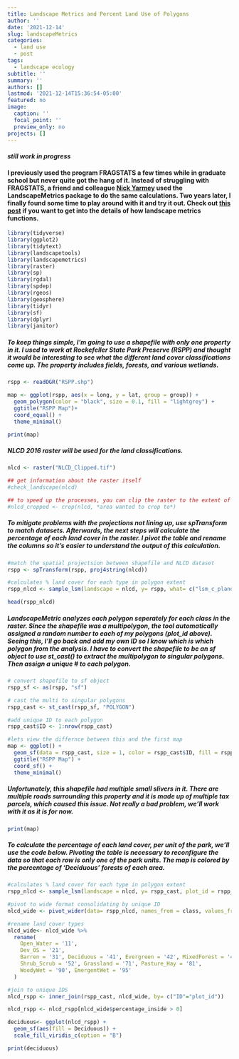 ```yaml
---
title: Landscape Metrics and Percent Land Use of Polygons
author: ''
date: '2021-12-14'
slug: landscapeMetrics
categories:
  - land use
  - post
tags:
  - landscape ecology
subtitle: ''
summary: ''
authors: []
lastmod: '2021-12-14T15:36:54-05:00'
featured: no
image:
  caption: ''
  focal_point: ''
  preview_only: no
projects: []
---
```

#### *still work in progress*

#### I previously used the program FRAGSTATS a few times while in graduate school but never quite got the hang of it. Instead of struggling with FRAGSTATS, a friend and colleague [Nick Yarmey](https://nicholasyarmey.weebly.com/) used the LandscapeMetrics package to do the same calculations. Two years later, I finally found some time to play around with it and try it out. Check out [this post](https://cran.r-project.org/web/packages/landscapemetrics/vignettes/getstarted.html) if you want to get into the details of how landscape metrics functions. 

```r
library(tidyverse)
library(ggplot2)
library(tidytext)
library(landscapetools)
library(landscapemetrics)
library(raster)
library(sp)
library(rgdal)
library(spdep)
library(rgeos)
library(geosphere)
library(tidyr)
library(sf)
library(dplyr)
library(janitor)
```

##### To keep things simple, I'm going to use a shapefile with only one property in it. I used to work at Rockefeller State Park Preserve (RSPP) and thought it would be interesting to see what the different land cover classifications come up. The property includes fields, forests, and various wetlands.

```r
rspp <- readOGR("RSPP.shp")

map <- ggplot(rspp, aes(x = long, y = lat, group = group)) +
  geom_polygon(color = "black", size = 0.1, fill = "lightgrey") +
  ggtitle("RSPP Map")+
  coord_equal() +
  theme_minimal()

print(map)
```

##### NLCD 2016 raster will be used for the land classifications. 

```r
nlcd <- raster("NLCD_Clipped.tif")

## get information about the raster itself
#check_landscape(nlcd) 

## to speed up the processes, you can clip the raster to the extent of the shapefile. I already did this step previously but the code would be.
#nlcd_cropped <- crop(nlcd, *area wanted to crop to*)

```

##### To mitigate problems with the projections not lining up, use spTransform to match datasets. Afterwards, the next steps will calculate the percentage of each land cover in the raster. I pivot the table and rename the columns so it's easier to understand the output of this calculation.

```r
#match the spatial projectsion between shapefile and NLCD dataset 
rspp <- spTransform(rspp, proj4string(nlcd))

#calculates % land cover for each type in polygon extent
rspp_nlcd <- sample_lsm(landscape = nlcd, y= rspp, what= c("lsm_c_pland"))

head(rspp_nlcd)
```

##### LandscapeMetric analyzes each polygon seperately for each class in the raster. Since the shapefile was a multipolygon, the tool automatically assigned a random number to each of my polygons (plot_id above). Seeing this, I'll go back and add my own ID so I know which is which polygon from the analysis. I have to convert the shapefile to be an sf object to use st_cast() to extract the multipolygon to singular polygons. Then assign a unique # to each polygon.  


```r
# convert shapefile to sf object
rspp_sf <- as(rspp, "sf")

# cast the multi to singular polygons
rspp_cast <- st_cast(rspp_sf, "POLYGON")

#add unique ID to each polygon
rspp_cast$ID <- 1:nrow(rspp_cast)

#lets view the differnce between this and the first map
map <- ggplot() + 
  geom_sf(data = rspp_cast, size = 1, color = rspp_cast$ID, fill = rspp_cast$ID) + 
  ggtitle("RSPP Map") + 
  coord_sf() +
  theme_minimal()
```

##### Unfortunately, this shapefile had multiple small slivers in it. There are multiple roads surrounding this property and it is made up of multiple tax parcels, which caused this issue. Not really a bad problem, we'll work with it as it is for now.
```r
print(map)
```

##### To calculate the percentage of each land cover, per unit of the park, we'll use the code below. Pivoting the table is necessary to reconfigure the data so that each row is only one of the park units. The map is colored by the percentage of 'Deciduous' forests of each area.

```r
#calculates % land cover for each type in polygon extent
rspp_nlcd <- sample_lsm(landscape = nlcd, y= rspp_cast, plot_id = rspp_cast$ID, what= c("lsm_c_pland"))

#pivot to wide format consolidating by unique ID
nlcd_wide <- pivot_wider(data= rspp_nlcd, names_from = class, values_from = value)

#rename land cover types
nlcd_wide<- nlcd_wide %>%
  rename(
    Open_Water = '11',
    Dev_OS = '21', 
    Barren = '31', Deciduous = '41', Evergreen = '42', MixedForest = '43',
    Shrub_Scrub = '52', Grassland = '71', Pasture_Hay = '81',
    WoodyWet = '90', EmergentWet = '95'
  )

#join to unique IDS
nlcd_rspp <- inner_join(rspp_cast, nlcd_wide, by= c("ID"="plot_id"))

nlcd_rspp <- nlcd_rspp[nlcd_wide$percentage_inside > 0]

deciduous<- ggplot(nlcd_rspp) +
  geom_sf(aes(fill = Deciduous)) +
  scale_fill_viridis_c(option = "B")

print(deciduous)
```

